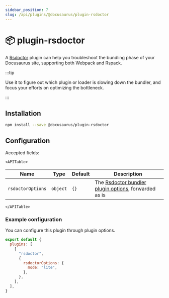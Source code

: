 ```yaml
---
sidebar_position: 7
slug: /api/plugins/@docusaurus/plugin-rsdoctor
---
```


# 📦 plugin-rsdoctor


A [Rsdoctor](https://rsdoctor.dev/) plugin can help you troubleshoot the bundling phase of your Docusaurus site, supporting both Webpack and Rspack.

:::tip

Use it to figure out which plugin or loader is slowing down the bundler, and focus your efforts on optimizing the bottleneck.

:::

## Installation

```bash npm2yarn
npm install --save @docusaurus/plugin-rsdoctor
```

## Configuration

Accepted fields:

```mdx-code-block
<APITable>
```

| Name              | Type     | Default | Description                                                                                         |
| ----------------- | -------- | ------- | --------------------------------------------------------------------------------------------------- |
| `rsdoctorOptions` | `object` | `{}`    | The [Rsdoctor bundler plugin options](https://rsdoctor.dev/config/options/options), forwarded as is |

```mdx-code-block
</APITable>
```

### Example configuration

You can configure this plugin through plugin options.

```js title="docusaurus.config.js"
export default {
  plugins: [
    [
      "rsdoctor",
      {
        rsdoctorOptions: {
          mode: "lite",
        },
      },
    ],
  ],
}
```
